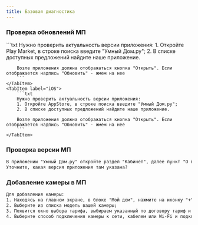 ```yaml
---
title: Базовая диагностика
---
```



### Проверка обновлений МП
<Tabs>
    <TabItem label="Android">
        ```txt
        Нужно проверить актуальность версии приложения:
        1. Откройте Play Market, в строке поиска введите "Умный Дом.ру";
        2. В списке доступных предложений найдите наше приложение.

        Возле приложения должна отображаться кнопка "Открыть". Если отображается надпись "Обновить" - жмем на нее
        ```
    </TabItem>
    <TabItem label="iOS">
        ```txt
        Нужно проверить актуальность версии приложения:
        1. Откройте AppStore, в строке поиска введите "Умный Дом.ру";
        2. В списке доступных предложений найдите наше приложение.

        Возле приложения должна отображаться кнопка "Открыть". Если отображается надпись "Обновить" - жмем на нее
        ```
    </TabItem>
</Tabs>

### Проверка версии МП
```txt
В приложении "Умный Дом.ру" откройте раздел "Кабинет", далее пункт "О приложении"
Уточните, какая версия приложения там указана?
```

### Добавление камеры в МП
```txt
Для добавления камеры:
1. Находясь на главном экране, в блоке "Мой дом", нажмите на иконку "+"
2. Выберите из списка модель вашей камеры;
3. Появится окно выбора тарифа, выбираем указанный по договору тариф и принимаем условия Публичной оферты;
4. Выберите способ подключения камеры к сети, кабелем или Wi-Fi и подключитесь к сети.
```

